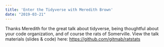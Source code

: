 ```yaml
---
title: 'Enter the Tidyverse with Meredith Brown'
date: "2019-03-21"
---  
```


Thanks Meredith for the great talk about tidyverse, being thoughtful about your code organization, and of course the rats of Somerville. View the talk materials (slides & code) here: [https://github.com/gitmab/ratstats](https://github.com/gitmab/ratstats)